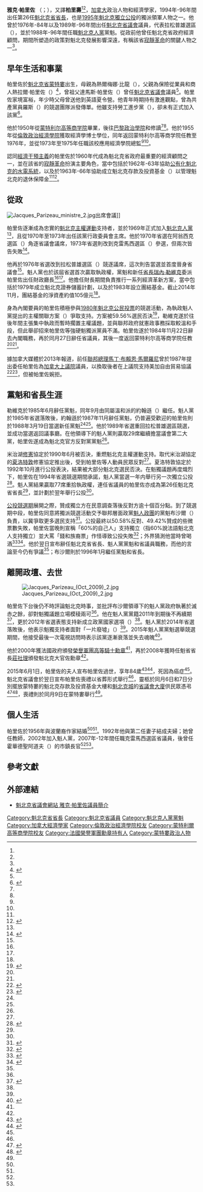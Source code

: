 {{noteTA
| G1 = 地名
| G2 = Canada
| 1 = zh-cn:帕里佐; zh-hk:巴里素; zh-tw:帕里佐
| 2 = zh-cn:雅克; zh-hk:澤; zh-tw:雅克
| 3 = zh-cn:布沙尔; zh-hk:布薩; zh-tw:布沙爾
| 4 = zh-hk:基馬士;zh-mo:基馬士;zh-hant:克雷馬西;
}}
{{Infobox officeholder
| name          = 雅克·帕里佐
| original_name = {{lang|fr|Jacques Parizeau}} {{post-nominals|country=CAN|GOQ|size=100%}}
| image         = Jacques Parizeau2.jpg
| image_size    = 180px
| order         = 第26任
| office        = 魁北克省省長
| term_start    = 1994年9月26日
| term_end      = 1996年1月29日
| predecessor   = 小丹尼爾·約翰遜（{{lang|fr|Daniel Johnson, Jr.}}）
| successor     = 呂西安·布沙爾（{{lang|fr|Lucien Bouchard}}）
| office2       = 魁北克省官方反對黨黨魁
| term_start2   = 1989年11月28日
| term_end2     = 1994年7月24日
| predecessor2  = {{lang|fr|Guy Chevrette}}
| successor2    = 小丹尼爾·約翰遜
| office3       = [[魁北克人黨|魁北克人黨]]黨魁
| term_start3   = 1988年3月19日
| term_end3     = 1996年1月27日
| predecessor3  = {{lang|fr|Guy Chevrette}}<small>（代任）</small>
| successor3    = 呂西安·布沙爾
| office4       = [[魁北克省議會|魁北克省議會]]議員
| constituency4 = 拉松普雄
| term_start4   = 1989年9月25日
| term_end4     = 1996年1月29日
| predecessor4  = {{lang|fr|Jean-Guy Gervais}}
| successor4    = {{lang|fr|Jean-Claude St-André}}
| constituency5 = 拉松普雄
| term_start5   = 1976年11月15日
| term_end5     = 1984年11月27日
| predecessor5  = {{lang|fr|Jean Perreault}}
| successor5    = {{lang|fr|Jean-Guy Gervais}}
| birth_date    = {{birth date|1930|08|09}}<ref name="ANQ">{{cite web |url=http://www.assnat.qc.ca/fr/deputes/parizeau-jacques-4781/biographie.html |title=Jacques Parizeau - Biographie |publisher=[[魁北克省議會|魁北克省議會]] |accessdate=2020-04-19 |archive-date=2012-10-27 |archive-url=https://www.webcitation.org/6BiZLW5Wr?url=http://www.assnat.qc.ca/fr/deputes/parizeau-jacques-4781/biographie.html |dead-url=yes }}</ref>
| birth_place   = {{flag|加拿大}}[[魁北克省|魁北克省]][[蒙特婁|蒙特婁市]]
| death_date    = {{death date and age|2015|6|1|1930|8|9}}
| death_place   = 加拿大魁北克省蒙特婁市
| nationality   = {{flag|Canada}}
| party         = [[魁北克人黨|魁北克人黨]]
| spouse        = {{marriage|{{link-en|艾莉斯·波茲南卡|Alice Parizeau}}|1956|1990|end=widowed}}<br>{{marriage|{{link-fr|莉西特·勒浦環特|Lisette Lapointe}}|1992||}}
| alma_mater    = [[蒙特利尔高等商学院|蒙特利尔高等商学院]]<br>[[巴黎政治學院|巴黎政治學院]]<br>[[倫敦政治經濟學院|倫敦政治經濟學院]]<br>{{link-fr|巴黎法學院|Faculté de droit de Paris}}
| profession    = 經濟學家
}}
'''雅克·帕里佐''' {{post-nominals|country=CAN|GOQ}}（{{Lang-fr|Jacques Parizeau}}；{{Bd|1930年|8月9日|2015年|6月1日|catIdx=Parizeau}}），又譯'''柏里壽'''<ref name="明報150603"/><ref name="明報150608"/>，[[加拿大|加拿大]]政治人物和經濟學家，1994年-96年間出任第26任[[魁北克省|魁北克省]][[魁北克省省長|省長]]，也是[[1995年魁北克公民投票|1995年魁北克獨立公投]]的獨派領軍人物之一。他曾於1976年-84年以及1989年-96年間出任[[魁北克省議會|魁北克省議會]]議員，代表拉松普雄選區（{{lang|fr|L'Assomption}}），並於1988年-96年間任職[[魁北克人黨|魁北克人黨]]黨魁。從政前他曾任魁北克省政府經濟顧問，期間所塑造的政策對魁北克發展影響深遠，有稱該省[[寂靜革命|寂靜革命]]的關鍵人物之一<ref name="CE"/>。

== 早年生活和事業 ==
帕里佐於[[魁北克省|魁北克省]][[蒙特婁|蒙特婁]]出生，母親為熱爾梅娜·比龍（{{lang|fr|Germaine Biron}}），父親為保險從業員和商人熱拉爾·帕里佐（{{lang|fr|Gérard Parizeau}}）<ref name="CE">{{Cite web|url=https://www.thecanadianencyclopedia.ca/en/article/jacques-parizeau|title=Jacques Parizeau|accessdate=2020-04-19|publisher=The Canadian Encyclopedia|first1=Stanley|last1=Gordon|first2=Maude-emmanuelle|last2=Lambert|date=2015-06-02|archive-date=2021-05-07|archive-url=https://web.archive.org/web/20210507083937/http://www.thecanadianencyclopedia.ca/en/article/jacques-parizeau|dead-url=no}}</ref>，曾祖父達馬斯·帕里佐（{{lang|fr|Damase Parizeau}}）曾任[[魁北克省議會|魁北克省議會]]議員<ref name="ANQ"/>。帕里佐家境富裕，年少時父母曾送他到英語夏令營。他青年時期持有激進觀點，曾為共產黨員羅斯（{{lang|en|Fred Rose}}）的競選團隊派發傳單。他雖支持勞工進步黨（{{lang|en|Labor-Progressive Party}}），卻未有正式加入該黨<ref>{{cite book|url=https://books.google.com/books?id=5Tx01YC8VMcC&pg=PA157|title=René Lévesque and the Parti Québécois in Power|first=Graham|last=Fraser|date=November 21, 2001|publisher=McGill-Queen's University Press|isbn=9780773523104|access-date=2020-04-20|archive-date=2020-08-03|archive-url=https://web.archive.org/web/20200803152954/https://books.google.com/books?id=5Tx01YC8VMcC&pg=PA157|dead-url=no}}</ref>。

他於1950年從[[蒙特利尔高等商学院|蒙特利尔高等商学院]]畢業，後往[[巴黎政治學院|巴黎政治學院]]和{{link-fr|巴黎法學院|Faculté de droit de Paris}}修讀<ref name="ANQ"/><ref name="CE"/>。他於1955年從[[倫敦政治經濟學院|倫敦政治經濟學院]]獲取經濟學博士學位，同年返回蒙特利尔高等商学院任教至1976年，並從1973年至1975年任職該校應用經濟學院總監<ref name="ANQ"/><ref name="CE"/>。

認同[[經濟干預主義|經濟干預主義]]的帕里佐於1960年代成為魁北克省政府最重要的經濟顧問之一，並在該省的[[寂靜革命|寂靜革命]]扮演主要角色，當中包括於1962年-63年協助[[國有化|公有化]][[魁北克水電公司|魁北克的水電系統]]，以及於1963年-66年協助成立魁北克存款及投資基金（{{lang|fr|Caisse de dépôt et placement du Québec}}）以管理魁北克的退休保障金<ref name="CE"/><ref>{{cite news|url=https://www.thestar.com/NASApp/cs/ContentServer?pagename=thestar/Layout/Article_Type1&c=Article&cid=1084227010836&call_pageid=968332188492 |archive-url=https://web.archive.org/web/20070929211043/http://www.thestar.com/NASApp/cs/ContentServer?pagename=thestar%2FLayout%2FArticle_Type1&c=Article&cid=1084227010836&call_pageid=968332188492 |archive-date=2007-09-29 |location=Toronto |work=The Star }}</ref>。

== 從政 ==
[[File:Jacques_Parizeau_ministre_2.jpg|thumb]]出席會議]]

帕里佐逐漸成為忠實的[[魁北克主權運動|魁北克主權運動]]支持者，並於1969年正式加入[[魁北克人黨|魁北克人黨]]<ref name="CE"/>，且從1970年至1973年出任該黨行政委員會主席。他於1970年省選在阿翁西克選區（{{lang|fr|Ahuntsic}}）角逐省議會議席，1973年省選則改到克雷馬西選區（{{lang|fr|Crémazie}}）參選，但兩次皆告失敗<ref name="montrealgazette.com">{{Cite web |url=https://montrealgazette.com/news/local-news/timeline-of-jacques-parizeaus-life |first=Catherine |last=Solyom |date=June 2, 2015 |publisher=Postmedia Network |website=Montreal Gazette |title=Timeline of Jacques Parizeau's life |access-date=2020-04-20 |archive-date=2020-11-12 |archive-url=https://web.archive.org/web/20201112042558/https://montrealgazette.com/news/local-news/timeline-of-jacques-parizeaus-life |dead-url=no }}</ref>。

他再於1976年省選改到拉松普雄選區（{{lang|fr|L'Assomption}}）競逐議席，這次則告當選並首度晉身省議會<ref name="ANQ"/>。魁人黨也於該屆省選首次贏取執政權，黨魁和新任[[魁北克省省長|省長]][[瑞內·勒維克|瑞內·勒維克]]委派帕里佐出任財政廳長<ref name="ANQ"/><ref name="CE"/>。他擔任財長期間負責推行一系列經濟革新方案，當中包括於1979年成立魁北克證券儲蓄計劃，以及於1983年設立團結基金。截止2014年11月，團結基金的淨資產約值105億元<ref name="montrealgazette.com"/>。

身為內閣要員的帕里佐積極參與[[1980年魁北克公民投票|1980年魁北克公民投票]]的競選活動，為執政魁人黨提出的主權關聯方案（{{lang|en|sovereignty-association}}）爭取支持。方案被59.56%選民否決<ref>{{Cite web |url=https://montrealgazette.com/news/local-news/quebec-and-the-constitution-a-timeline-of-dead-ends |title="Quebec and the Constitution: A Timeline of Dead Ends", ''Montreal Gazette'', June 1, 2017. |access-date=2020-04-20 |archive-date=2020-09-21 |archive-url=https://web.archive.org/web/20200921082908/https://montrealgazette.com/news/local-news/quebec-and-the-constitution-a-timeline-of-dead-ends |dead-url=no }}</ref>，勒維克遂於往後年間主張集中執政而暫時擱置主權議題，並與聯邦政府就憲政事務採取較溫和手段，但此舉卻招來帕里佐等強硬魁獨派黨員不滿。帕里佐遂於1984年11月22日辭去內閣職務，再於同月27日辭任省議員，其後一度返回蒙特利尔高等商学院任教<ref name="ANQ"/><ref name="CE"/>。

據加拿大媒體於2013年報道，前任[[加拿大總理|聯邦總理]][[馬丁·布賴恩·馬爾羅尼|馬丁·布賴恩·馬爾羅尼]]曾於1987年提出委任帕里佐為[[加拿大上議院|加拿大上議院]]議員，以換取後者在上議院支持美加自由貿易協議<ref>{{cite news |title=Brian Mulroney offered Senate seat to Jacques Parizeau |url=http://ca.news.yahoo.com/blogs/canada-politics/brian-mulroney-offered-senate-seat-jacques-parizeau-151550996.html |accessdate=September 13, 2013 |author=Andy Radia |publisher=Yahoo News |date=September 13, 2013 |archiveurl=https://web.archive.org/web/20150602134544/https://ca.news.yahoo.com/blogs/canada-politics/brian-mulroney-offered-senate-seat-jacques-parizeau-151550996.html |archivedate=June 2, 2015 }}</ref><ref>{{cite news |title=Mulroney once offered a Senate seat to Jacques Parizeau |url=http://www.cbc.ca/news/canada/montreal/story/2013/09/12/mulroney-offered-senate-seat-jacques-parizeau.html |accessdate=September 13, 2013 |publisher=CBC News |date=September 12, 2013 |archiveurl=https://web.archive.org/web/20150602134601/http://www.cbc.ca/news/canada/montreal/mulroney-once-offered-a-senate-seat-to-jacques-parizeau-1.1699201 |archivedate=June 2, 2015 }}</ref>，但被帕里佐婉拒。

== 黨魁和省長生涯 ==
勒維克於1985年6月辭任黨魁，同年9月由同屬溫和派的約翰遜（{{lang|fr|Pierre-Marc Johnson}}）繼任。魁人黨於1985年省選落敗後，約翰遜於1987年11月辭任黨魁，仍普遍受歡迎的帕里佐則於1988年3月19日當選新任黨魁<ref name="ANQ"/><ref name="CE"/>。他於1989年省選重回拉松普雄選區競選，並成功當選返回議事廳。在他領導下的魁人黨則贏取29席繼續擔當議會第二大黨，帕里佐遂成為魁北克官方反對黨黨魁<ref name="ANQ"/>。

米治湖[[加拿大憲法|修憲]]協定於1990年6月被否決，重燃魁北克主權運動支持。取代米治湖協定的[[夏洛特敦|夏洛特敦]]修憲協定推出後，受到帕里佐等人動員民眾反對<ref name="ANQ"/>。夏洛特敦協定於1992年10月進行公投表決，結果被大部分魁北克選民否決。在魁獨議題再度熾烈下，帕里佐在1994年省選競選期間承諾，魁人黨當選一年内舉行另一次獨立公投<ref>{{cite web|url=http://in.reuters.com/article/2015/06/02/canada-politics-parizeau-idINL1N0YO0OM20150602|title=UPDATE 1-Former Quebec separatist leader Parizeau dies at 84|first=Reuters|last=Editorial|work=reuters.com|accessdate=18 October 2016}}{{Dead link}}</ref>。魁人黨結果贏取77席重拾執政權，連任省議員的帕里佐亦成為第26任魁北克省省長<ref name="ANQ"/>，並計劃於翌年舉行公投<ref name="CE"/>。

[[1995年魁北克公民投票|公投競選期]]展開之際，贊成獨立方在民意調查落後反對方逾十個百分點。到了競選期中段，帕里佐同意將獨派競選活動交予聯邦層面政黨[[魁人政團|魁人政團]]的黨魁布沙爾（{{lang|fr|Lucien Bouchard}}）負責，以冀爭取更多選民支持<ref>{{cite av media |title=The 1995 Quebec referendum: Turning the 'Yes' tide |url=http://www.cbc.ca/archives/entry/the-1995-quebec-referendum-turning-the-yes-tide |date=October 30, 1995 |medium=Television |language=en |publisher=CBC Digital Archives |accessdate=May 14, 2013 |archiveurl=https://web.archive.org/web/20150602135642/http://www.cbc.ca/archives/entry/the-1995-quebec-referendum-turning-the-yes-tide |archivedate=June 2, 2015 }}</ref>。公投最終以50.58%反對、49.42%贊成的些微票數失敗，帕里佐當晚則宣稱「60%的自己人」支持獨立（指60%說法語魁北克人支持獨立）並大罵「錢和族裔票」作怪導致公投失敗<ref>{{Cite web|url=http://quebec.huffingtonpost.ca/claude-andre/parizeau-argent-vote-ethnique-mystere-quebec_b_3672626.html|title=Parizeau, l'argent, le vote ethnique et le mystère de Québec|accessdate=2015-05-05|publisher=Le Huffington Post Québec|archive-url=https://web.archive.org/web/20150730164757/http://quebec.huffingtonpost.ca/claude-andre/parizeau-argent-vote-ethnique-mystere-quebec_b_3672626.html|archive-date=2015-07-30|dead-url=yes}}</ref>；外界猜測他當時曾喝酒<ref>{{cite news |url=http://fullcomment.nationalpost.com/2013/10/04/andrew-coyne-dont-be-fooled-the-parti-quebecois-has-never-been-inclusive/ |archive-url=https://archive.is/20140830121110/http://fullcomment.nationalpost.com/2013/10/04/andrew-coyne-dont-be-fooled-the-parti-quebecois-has-never-been-inclusive/ |archive-date=August 30, 2014 |title=Andrew Coyne: Don't be fooled, the Parti Québécois has never been inclusive |author=Andrew Coyne |publisher=National Post |date=October 4, 2013 }}</ref><ref>{{cite av media |url=http://www.cbc.ca/archives/categories/politics/federal-politics/separation-anxiety-the-1995-quebec-referendum/money-and-the-ethnic-vote.html |title=Parizeau blames "money and the ethnic vote" for referendum loss |date=October 30, 1995 |medium=Television |language=en |publisher=CBC Digital Archives |accessdate=June 2, 2015 |archiveurl=https://web.archive.org/web/20150602141619/http://www.cbc.ca/archives/entry/quebec-referendum-reaction |archivedate=June 2, 2015 }}</ref>。他於翌日宣布辭任魁北克省省長、魁人黨黨魁和省議員職務，而他的言論至今仍有爭議<ref name="CE"/>；布沙爾則於1996年1月繼任黨魁和省長。

== 離開政壇、去世 ==
[[File:Jacques_Parizeau_(Oct_2009)_2.jpg|thumb]]

帕里佐下台後仍不時評論魁北克時事，並批評布沙爾領導下的魁人黨政府執著於滅赤之餘，卻對魁獨議題立場模稜兩可<ref name="CE"/>。他在魁人黨黨籍2011年到期後不再續期<ref name="CBC150609">{{Cite news|url=https://www.cbc.ca/news/canada/montreal/jacques-parizeau-remembered-as-modern-quebec-nation-builder-1.3104331|date=2015-06-09|accessdate=2020-04-20|title=Jacques Parizeau remembered as modern Quebec 'nation builder'|publisher=CBC News|archive-date=2019-11-08|archive-url=https://web.archive.org/web/20191108130327/https://www.cbc.ca/news/canada/montreal/jacques-parizeau-remembered-as-modern-quebec-nation-builder-1.3104331|dead-url=no}}</ref>，更於2012年省選表態支持新成立政黨國家選項（{{lang|fr|Option nationale}}）<ref name="CE"/>。魁人黨於2014年省選落敗後，他表示魁獨支持者面對「一片廢墟」（{{lang|fr|“un champ de ruines”}}）<ref name="CE"/>。2015年魁人黨黨魁選舉競選期間，他接受最後一次電視訪問時表示該黨逐漸衰落並失去魂魄<ref>{{Cite news|url=https://www.theglobeandmail.com/news/national/quebec-sovereignty-movement-has-faltered-without-jacques-parizeau/article24762791/|first=Les|last=Perreaux|date=June 2, 2015|title=Quebec sovereignty movement has faltered without Jacques Parizeau|website=The Globe and Mail|accessdate=2020-04-20|archive-date=2020-08-02|archive-url=https://web.archive.org/web/20200802000835/https://www.theglobeandmail.com/news/national/quebec-sovereignty-movement-has-faltered-without-jacques-parizeau/article24762791/|dead-url=no}}</ref>。

他於2000年獲法國政府頒發[[法國榮譽軍團勳章|榮譽軍團高等騎士勳章]]<ref name="CE"/>，再於2008年獲時任魁省省長[[莊社理|莊社理]]頒發魁北克大官佐勳章<ref name="ANQ"/>。

2015年6月1日，帕里佐的夫人{{link-fr|莉西特·勒浦環特|Lisette Lapointe}}宣布帕里佐過世，享年84歲<ref name="明報150603">{{Cite news|url=http://www.mingpaocanada.com/Tor/htm/News/20150603/tdc1_r.htm|date=2015-06-03 |accessdate=2020-04-20|title=魁省前省長柏里壽辭世 推動魁獨險過關|publisher=《明報》加東版}}</ref><ref>{{Cite web|url=http://ici.radio-canada.ca/breve/17478/derniere-heure-jacques-parizeau-est-mort|title=DERNIÈRE HEURE : Jacques Parizeau est mort|accessdate=2015-06-02|publisher=[[加拿大廣播公司|Radio-Canada]]|archive-url=https://web.archive.org/web/20150717204319/http://ici.radio-canada.ca/breve/17478/derniere-heure-jacques-parizeau-est-mort|archive-date=2015-07-17|dead-url=yes}}</ref>，死因為癌症<ref name="CBC150609"/>。魁北克省議會於翌日宣布帕里佐喪禮以省葬形式舉行<ref name="CE"/>，靈柩於同月6日和7日分別擺放蒙特婁的魁北克存款及投資基金大樓和[[魁北克城|魁北克城]]的[[魁北克省議會大廈|省議會大廈]]供民眾憑弔<ref name="明報150608">{{Cite news|url=http://www.mingpaocanada.com/tor/htm/News/20150608/tdb1_r.htm|date=2015-06-08 |accessdate=2020-04-20|title=群眾魁省議會排長龍 告別柏里壽|publisher=《明報》加東版}}</ref><ref name="CBC150606">{{Cite news|url=https://www.cbc.ca/news/canada/montreal/jacques-parizeau-lying-in-state-visited-by-thousands-1.3103403|date=2015-06-06|accessdate=2020-04-20|title=Jacques Parizeau lying-in-state visited by thousands|publisher=CBC News|archive-date=2019-11-08|archive-url=https://web.archive.org/web/20191108130802/https://www.cbc.ca/news/canada/montreal/jacques-parizeau-lying-in-state-visited-by-thousands-1.3103403|dead-url=no}}</ref>，喪禮則於同月9日在蒙特婁舉行<ref name="CBC150609"/>。

== 個人生活 ==
帕里佐於1956年與波蘭裔作家{{link-en|艾莉斯·波茲南卡|Alice Parizeau}}結婚<ref name="ANQ"/><ref name="CE"/>。1992年他與第二任妻子{{link-fr|莉西特·勒浦環特|Lisette Lapointe}}結成夫婦；她曾任教師，2002年加入魁人黨，2007年-12年間任職克雷馬西選區省議員，後曾任霍華德聖阿道夫（{{lang|fr|Saint-Adolphe d'Howard}}）的市鎮長官<ref name="ANQ"/><ref name="CE"/>。

== 參考文獻 ==
<references />

== 外部連結 ==
{{commonscat|Jacques Parizeau}}
*{{fr}}[http://www.assnat.qc.ca/fr/deputes/parizeau-jacques-4781/biographie.html 魁北克省議會網站 雅克·帕里佐議員簡介] {{WebCite|url=https://www.webcitation.org/6BiZLW5Wr?url=http://www.assnat.qc.ca/fr/deputes/parizeau-jacques-4781/biographie.html |date=20121027035307 |dateformat=iso }}

{{DEFAULTSORT:Parizeau, Jacques}}
[[Category:魁北克省省長|Category:魁北克省省長]]
[[Category:魁北克省議員|Category:魁北克省議員]]
[[Category:魁北克人黨黨魁|Category:魁北克人黨黨魁]]
[[Category:加拿大經濟學家|Category:加拿大經濟學家]]
[[Category:倫敦政治經濟學院校友|Category:倫敦政治經濟學院校友]]
[[Category:蒙特利爾高等商學院校友|Category:蒙特利爾高等商學院校友]]
[[Category:法國榮譽軍團勳章持有人|Category:法國榮譽軍團勳章持有人]]
[[Category:蒙特婁政治人物|Category:蒙特婁政治人物]]